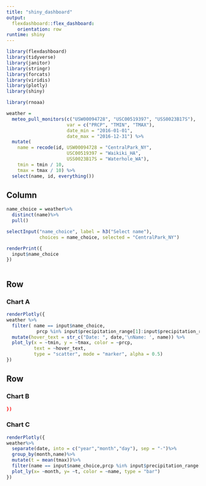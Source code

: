 ```yaml
---
title: "shiny_dashboard"
output: 
  flexdashboard::flex_dashboard:
    orientation: row
runtime: shiny
---
```


```r
library(flexdashboard)
library(tidyverse)
library(janitor)
library(stringr)
library(forcats)
library(viridis)
library(plotly)
library(shiny)
```

```r
library(rnoaa)

weather = 
  meteo_pull_monitors(c("USW00094728", "USC00519397", "USS0023B17S"),
                      var = c("PRCP", "TMIN", "TMAX"), 
                      date_min = "2016-01-01",
                      date_max = "2016-12-31") %>%
  mutate(
    name = recode(id, USW00094728 = "CentralPark_NY", 
                      USC00519397 = "Waikiki_HA",
                      USS0023B17S = "Waterhole_WA"),
    tmin = tmin / 10,
    tmax = tmax / 10) %>%
  select(name, id, everything())

```


Column {.sidebar}
-----------------------------------------------------------------------

```r
name_choice = weather%>%
  distinct(name)%>%
  pull()

selectInput("name_choice", label = h3("Select name"),
            choices = name_choice, selected = "CentralPark_NY")

renderPrint({ 
  input$name_choice
})
```

```r




```

Row
-----------------------------------------------------------------------

### Chart A

```r

renderPlotly({
weather %>% 
  filter( name == input$name_choice,
           prcp %in% input$precipitation_range[1]:input$precipitation_range[2]) %>%
  mutate(hover_text = str_c("Date: ", date,'\nName: ', name)) %>% 
  plot_ly(x = ~tmin, y = ~tmax, color = ~prcp,
          text = ~hover_text,
          type = "scatter", mode = "marker", alpha = 0.5)
})

```

Row {.tabset .tabset-fade}
-----------------------------------------------------------------------

### Chart B

```r

})
```

### Chart C

```r
renderPlotly({
weather%>%
  separate(date, into = c("year","month","day"), sep = "-")%>%
  group_by(month,name)%>%
  mutate(t = mean(tmax))%>%
  filter(name == input$name_choice,prcp %in% input$precipitation_range[1]:input$precipitation_range[2])%>%
  plot_ly(x= ~month, y= ~t, color = ~name, type = "bar")
})

```


